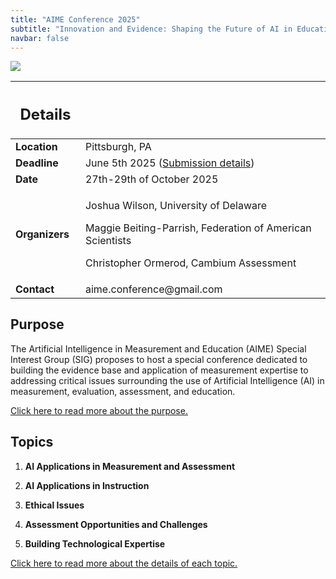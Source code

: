 ```yaml
---
title: "AIME Conference 2025"
subtitle: "Innovation and Evidence: Shaping the Future of AI in Educational Measurement"
navbar: false
---
```


![](https://images.trvl-media.com/lodging/1000000/30000/25600/25509/7de87b8f.jpg?impolicy=resizecrop&rw=1200&ra=fit)

+----------------+-----------------------------------------------------------+
| ## Details     |                                                           |
+================+===========================================================+
| **Location**   | Pittsburgh, PA                                            |
+----------------+-----------------------------------------------------------+
| **Deadline**   | June 5th 2025 ([Submission details](submission.html))     |
+----------------+-----------------------------------------------------------+
| **Date**       | 27th-29th of October 2025                                 |
+----------------+-----------------------------------------------------------+
| **Organizers** | Joshua Wilson, University of Delaware                     |
|                |                                                           |
|                | Maggie Beiting-Parrish, Federation of American Scientists |
|                |                                                           |
|                | Christopher Ormerod, Cambium Assessment                   |
+----------------+-----------------------------------------------------------+
| **Contact**    | aime.conference\@gmail.com                                |
+----------------+-----------------------------------------------------------+

## Purpose

The Artificial Intelligence in Measurement and Education (AIME) Special Interest Group (SIG) proposes to host a special conference dedicated to building the evidence base and application of measurement expertise to addressing critical issues surrounding the use of Artificial Intelligence (AI) in measurement, evaluation, assessment, and education.

[Click here to read more about the purpose.](purpose.html)

## Topics

1.  **AI Applications in Measurement and Assessment**

2.  **AI Applications in Instruction**

3.  **Ethical Issues**

4.  **Assessment Opportunities and Challenges**

5.  **Building Technological Expertise**

[Click here to read more about the details of each topic.](topics.html)
